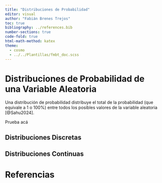 ```yaml
---
title: "Distribuciones de Probabilidad"
editor: visual
author: "Fabián Brenes Trejos"
toc: true
bibliography: ../references.bib
number-sections: true
code-fold: true
html-math-method: katex
theme:
  - cosmo
  - ../../Plantillas/fmbt_doc.scss
---
```


# Distribuciones de Probabilidad de una Variable Aleatoria

Una distribución de probabilidad distribuye el total de la probabilidad (que equivale a 1 o 100%) entre todos los posibles valores de la variable aleatoria [@Sahu2024].

Prueba acá

## Distribuciones Discretas

## Distribuciones Continuas

# Referencias
